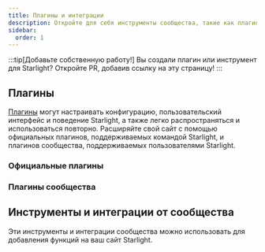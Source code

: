 ```yaml
---
title: Плагины и интеграции
description: Откройте для себя инструменты сообщества, такие как плагины и интеграции, которые расширяют возможности Starlight!
sidebar:
  order: 1
---
```


:::tip[Добавьте собственную работу!]
Вы создали плагин или инструмент для Starlight?
Откройте PR, добавив ссылку на эту страницу!
:::

## Плагины

[Плагины](/ru/reference/plugins/) могут настраивать конфигурацию, пользовательский интерфейс и поведение Starlight, а также легко распространяться и использоваться повторно.
Расширяйте свой сайт с помощью официальных плагинов, поддерживаемых командой Starlight, и плагинов сообщества, поддерживаемых пользователями Starlight.

### Официальные плагины

<CardGrid>
	<LinkCard
		href="/ru/guides/site-search/#algolia-docsearch"
		title="Algolia DocSearch"
		description="Замена Pagefind, провайдера поиска по умолчанию, на Algolia DocSearch."
	/>
</CardGrid>

### Плагины сообщества

<CardGrid>
	<LinkCard
		href="https://github.com/HiDeoo/starlight-links-validator"
		title="starlight-links-validator"
		description="Поиск нерабочих ссылок на страницах Starlight."
	/>
	<LinkCard
		href="https://github.com/HiDeoo/starlight-typedoc"
		title="starlight-typedoc"
		description="Генерация страниц Starlight из TypeScript с помощью TypeDoc."
	/>
	<LinkCard
		href="https://github.com/HiDeoo/starlight-blog"
		title="starlight-blog"
		description="Добавление блога на сайт документации."
	/>
	<LinkCard
		href="https://github.com/HiDeoo/starlight-openapi"
		title="starlight-openapi"
		description="Создание страниц документации на основе спецификаций OpenAPI/Swagger."
	/>
	<LinkCard
		href="https://github.com/HiDeoo/starlight-obsidian"
		title="starlight-obsidian"
		description="Публикация хранилищ Obsidian на сайте Starlight."
	/>
	<LinkCard
		href="https://astro-ghostcms.xyz/intro/starlight/install/"
		title="starlight-ghostcms"
		description="Добавление записей в блог GhostCMS вместе с документами Starlight."
	/>
	<LinkCard
		href="https://github.com/HiDeoo/starlight-image-zoom"
		title="starlight-image-zoom"
		description="Добавление возможности масштабирования к изображениям вашей документации."
	/>
</CardGrid>

## Инструменты и интеграции от сообщества


Эти инструменты и интеграции сообщества можно использовать для добавления функций на ваш сайт Starlight.

<CardGrid>
	<LinkCard
		href="https://www.feelback.dev/blog/new-astro-starlight-integration/"
		title="FeelBack"
		description="Добавление системы обратной связи с пользователями на страницы ваших документов."
	/>
	<LinkCard
		href="https://github.com/val-town/notion-to-astro"
		title="notion-to-astro"
		description="Преобразование экспорта Notion в документы Astro Starlight."
	/>
	<LinkCard
		href="https://github.com/mattjennings/astro-live-code"
		title="astro-live-code"
		description="Отображение блоков кода MDX в виде интерактивных компонентов."
	/>
	<LinkCard
		href="https://github.com/HiDeoo/starlight-i18n"
		title="starlight-i18n"
		description="Расширение Visual Studio Code для перевода страниц Starlight."
	/>
</CardGrid>
